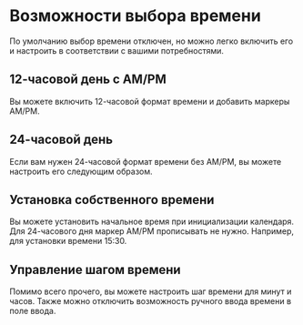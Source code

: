 # Возможности выбора времени

По умолчанию выбор времени отключен, но можно легко включить его и настроить в соответствии с вашими потребностями.

## 12-часовой день с AM/PM

Вы можете включить 12-часовой формат времени и добавить маркеры AM/PM.

<Sandbox example="additional-features-enable-time-picker-12" height={370} />

## 24-часовой день

Если вам нужен 24-часовой формат времени без AM/PM, вы можете настроить его следующим образом.

<Sandbox example="additional-features-enable-time-picker-24" height={370} />

## Установка собственного времени

Вы можете установить начальное время при инициализации календаря. Для 24-часового дня маркер AM/PM прописывать не нужно. Например, для установки времени 15:30.

<Sandbox example="additional-features-enable-time-picker-your-time" height={370} />

## Управление шагом времени

Помимо всего прочего, вы можете настроить шаг времени для минут и часов. Также можно отключить возможность ручного ввода времени в поле ввода.

<Sandbox example="additional-features-enable-time-picker-control" height={370} />
